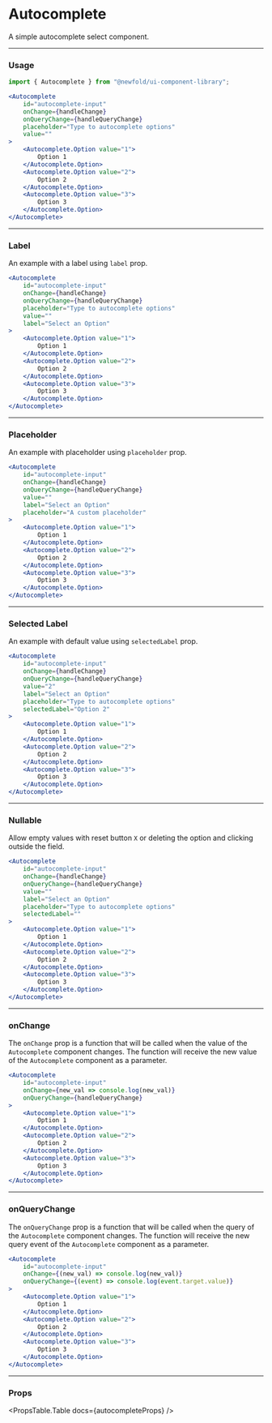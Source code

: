 
# Autocomplete
A simple autocomplete select component.

<NewfoldRoot>
    <AutocompleteDemo />
</NewfoldRoot>

---
### Usage
```jsx
import { Autocomplete } from "@newfold/ui-component-library";

<Autocomplete
    id="autocomplete-input"
    onChange={handleChange}
    onQueryChange={handleQueryChange}
    placeholder="Type to autocomplete options"
    value=""
>
    <Autocomplete.Option value="1">
        Option 1
    </Autocomplete.Option>
    <Autocomplete.Option value="2">
        Option 2
    </Autocomplete.Option>
    <Autocomplete.Option value="3">
        Option 3
    </Autocomplete.Option>
</Autocomplete>
```

---
### Label
An example with a label using `label` prop.

<NewfoldRoot>
    <AutocompleteDemo label="Select an Option"/>
</NewfoldRoot>

```jsx
<Autocomplete
    id="autocomplete-input"
    onChange={handleChange}
    onQueryChange={handleQueryChange}
    placeholder="Type to autocomplete options"
    value=""
    label="Select an Option"
>
    <Autocomplete.Option value="1">
        Option 1
    </Autocomplete.Option>
    <Autocomplete.Option value="2">
        Option 2
    </Autocomplete.Option>
    <Autocomplete.Option value="3">
        Option 3
    </Autocomplete.Option>
</Autocomplete>
```

---
### Placeholder
An example with placeholder using `placeholder` prop.

<NewfoldRoot>
    <AutocompleteDemo 
        label="Select an Option"
        placeholder="A custom placeholder"
    />
</NewfoldRoot>

```jsx
<Autocomplete
    id="autocomplete-input"
    onChange={handleChange}
    onQueryChange={handleQueryChange}
    value=""
    label="Select an Option"
    placeholder="A custom placeholder"
>
    <Autocomplete.Option value="1">
        Option 1
    </Autocomplete.Option>
    <Autocomplete.Option value="2">
        Option 2
    </Autocomplete.Option>
    <Autocomplete.Option value="3">
        Option 3
    </Autocomplete.Option>
</Autocomplete>
```

---
### Selected Label
An example with default value using `selectedLabel` prop.

<NewfoldRoot>
    <AutocompleteDemo 
        label="Select an Option"
        placeholder="A custom placeholder"
        selectedLabel="Option 2"
        value="2"
    />
</NewfoldRoot>

```jsx
<Autocomplete
    id="autocomplete-input"
    onChange={handleChange}
    onQueryChange={handleQueryChange}
    value="2"
    label="Select an Option"
    placeholder="Type to autocomplete options"
    selectedLabel="Option 2"
>
    <Autocomplete.Option value="1">
        Option 1
    </Autocomplete.Option>
    <Autocomplete.Option value="2">
        Option 2
    </Autocomplete.Option>
    <Autocomplete.Option value="3">
        Option 3
    </Autocomplete.Option>
</Autocomplete>
```

---
### Nullable
Allow empty values with reset button `X` or deleting the option and clicking outside the field.

<NewfoldRoot>
    <AutocompleteDemo 
        label="Select an Option"
        placeholder="Type to autocomplete options"
        value="2"
        selectedLabel="Option 2"
        nullable={true}
    />
</NewfoldRoot>

```jsx
<Autocomplete
    id="autocomplete-input"
    onChange={handleChange}
    onQueryChange={handleQueryChange}
    value=""
    label="Select an Option"
    placeholder="Type to autocomplete options"
    selectedLabel=""
>
    <Autocomplete.Option value="1">
        Option 1
    </Autocomplete.Option>
    <Autocomplete.Option value="2">
        Option 2
    </Autocomplete.Option>
    <Autocomplete.Option value="3">
        Option 3
    </Autocomplete.Option>
</Autocomplete>
```

---
### onChange
The `onChange` prop is a function that will be called when the value of the `Autocomplete` component changes.
The function will receive the new value of the `Autocomplete` component as a parameter.

```jsx
<Autocomplete
    id="autocomplete-input"
    onChange={new_val => console.log(new_val)}
    onQueryChange={handleQueryChange}
>
    <Autocomplete.Option value="1">
        Option 1
    </Autocomplete.Option>
    <Autocomplete.Option value="2">
        Option 2
    </Autocomplete.Option>
    <Autocomplete.Option value="3">
        Option 3
    </Autocomplete.Option>
</Autocomplete>
```

---
### onQueryChange
The `onQueryChange` prop is a function that will be called when the query of the `Autocomplete` component changes.
The function will receive the new query event of the `Autocomplete` component as a parameter.

```jsx
<Autocomplete
    id="autocomplete-input"
    onChange={(new_val) => console.log(new_val)}
    onQueryChange={(event) => console.log(event.target.value)}
>
    <Autocomplete.Option value="1">
        Option 1
    </Autocomplete.Option>
    <Autocomplete.Option value="2">
        Option 2
    </Autocomplete.Option>
    <Autocomplete.Option value="3">
        Option 3
    </Autocomplete.Option>
</Autocomplete>
```

---
### Props
<PropsTable.Table docs={autocompleteProps} />

